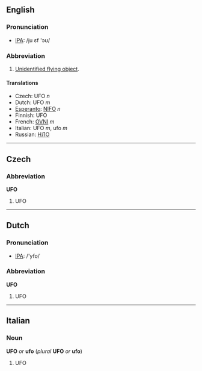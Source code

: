 ==English==
===Pronunciation===
*[[w:IPA|IPA]]: /ju ɛf 'ɔʊ/

===Abbreviation===
#[[Unidentified flying object]].

====Translations====
*Czech: UFO ''n''
*Dutch: UFO ''m''
*[[Esperanto]]: [[NIFO]] ''n''
*Finnish: UFO
*French: [[OVNI]] ''m''
*Italian: UFO ''m'', ufo ''m''
*Russian: [[НЛО]]

----
==Czech==
===Abbreviation===
'''UFO'''

#UFO

----
==Dutch==
=== Pronunciation ===
*[[w:IPA|IPA]]: /'yfo/

===Abbreviation===
'''UFO'''

#UFO

----
==Italian==
===Noun===
'''UFO''' ''or'' '''ufo''' (''plural'' '''UFO''' ''or'' '''ufo''')

#UFO